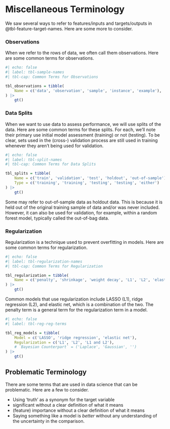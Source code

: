 # Miscellaneous Terminology

We saw several ways to refer to features/inputs and targets/outputs in @tbl-feature-target-names. Here are some more to consider.


### Observations

When we refer to the rows of data, we often call them observations. Here are some common terms for observations.
```r
#| echo: false
#| label: tbl-sample-names
#| tbl-cap: Common Terms for Observations

tbl_observations = tibble(
    Name = c('data', 'observation', 'sample', 'instance', 'example'),
) |>
    gt()
```


### Data Splits

When we want to use data to assess performance, we will use splits of the data. Here are some common terms for these splits. For each, we'll note their primary use initial model assessment (training) or not (testing). To be clear, sets used in the (cross-) validation process are still used in training whenever they aren't being used for validation.

```r
#| echo: false
#| label: tbl-split-names
#| tbl-cap: Common Terms for Data Splits

tbl_splits = tibble(
    Name = c('train', 'validation', 'test', 'holdout', 'out-of-sample'),
    Type = c('training', 'training', 'testing', 'testing', 'either')
) |>
    gt()
```

Some may refer to out-of-sample data as holdout data. This is because it is held out of the original training sample of data and/or was never included. However, it can also be used for validation, for example, within a random forest model, typically called the out-of-bag data.


### Regularization

Regularization is a technique used to prevent overfitting in models. Here are some common terms for regularization.

```r
#| echo: false
#| label: tbl-regularization-names
#| tbl-cap: Common Terms for Regularization

tbl_regularization = tibble(
    Name = c('penalty', 'shrinkage', 'weight decay', 'L1', 'L2', 'elastic net'),
) |>
    gt()
```

Common models that use regularization include LASSO (L1), ridge regression (L2), and elastic net, which is a combination of the two. The penalty term is a general term for the regularization term in a model.


```r
#| echo: false
#| label: tbl-reg-reg-terms

tbl_reg_models = tibble(
    Model = c('LASSO', 'ridge regression', 'elastic net'),
    Regularization = c('L1', 'L2', 'L1 and L2'),
    # `Bayesian Counterpart` = ('Laplace', 'Gaussian', '')
) |>
    gt()
```

## Problematic Terminology

There are some terms that are used in data science that can be problematic. Here are a few to consider.

- Using 'truth' as a synonym for the target variable
- significant without a clear definition of what it means
- (feature) importance without a clear definition of what it means
- Saying something like a model is *better* without any understanding of the uncertainty in the comparison.